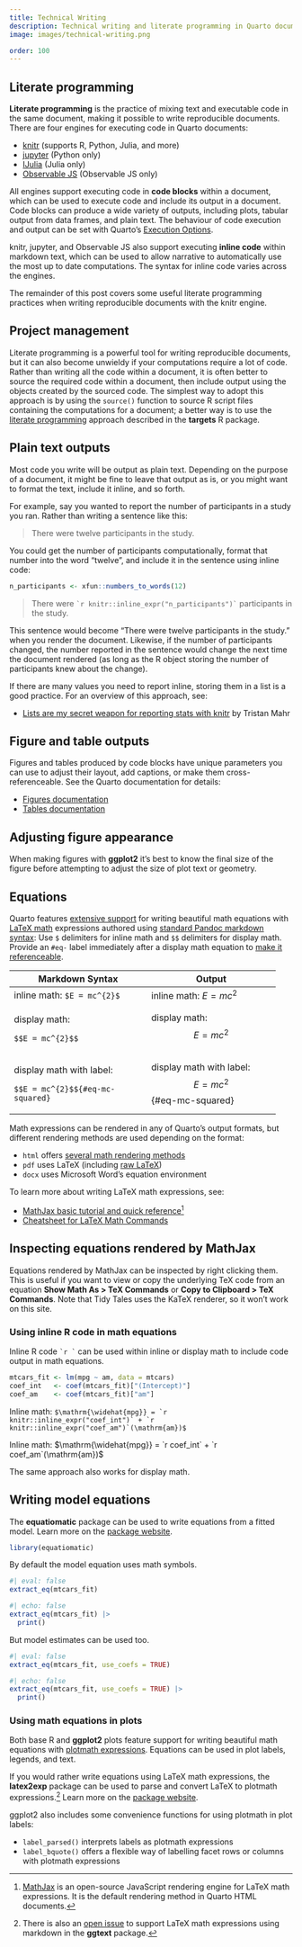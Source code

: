 ```yaml
---
title: Technical Writing
description: Technical writing and literate programming in Quarto documents.
image: images/technical-writing.png

order: 100
---
```


## Literate programming

**Literate programming** is the practice of mixing text and executable code in the same document, making it possible to write reproducible documents. There are four engines for executing code in Quarto documents:

- [knitr](https://github.com/yihui/knitr) (supports R, Python, Julia, and more)
- [jupyter](https://jupyter.org) (Python only)
- [IJulia](https://github.com/JuliaLang/IJulia.jl) (Julia only)
- [Observable JS](https://observablehq.com/) (Observable JS only)

All engines support executing code in **code blocks** within a document, which can be used to execute code and include its output in a document. Code blocks can produce a wide variety of outputs, including plots, tabular output from data frames, and plain text. The behaviour of code execution and output can be set with Quarto's [Execution Options](https://quarto.org/docs/computations/execution-options.html).

knitr, jupyter, and Observable JS also support executing **inline code** within markdown text, which can be used to allow narrative to automatically use the most up to date computations. The syntax for inline code varies across the engines.

The remainder of this post covers some useful literate programming practices when writing reproducible documents with the knitr engine.

::: {.callout-note}
## Project management

Literate programming is a powerful tool for writing reproducible documents, but it can also become unwieldy if your computations require a lot of code. Rather than writing all the code within a document, it is often better to source the required code within a document, then include output using the objects created by the sourced code. The simplest way to adopt this approach is by using the `source()` function to source R script files containing the computations for a document; a better way is to use the [literate programming](https://books.ropensci.org/targets/literate-programming.html) approach described in the **targets** R package.
:::

## Plain text outputs

Most code you write will be output as plain text. Depending on the purpose of a document, it might be fine to leave that output as is, or you might want to format the text, include it inline, and so forth.

For example, say you wanted to report the number of participants in a study you ran. Rather than writing a sentence like this:

> There were twelve participants in the study.

You could get the number of participants computationally, format that number into the word "twelve", and include it in the sentence using inline code:

```r
n_participants <- xfun::numbers_to_words(12)
```

> There were `` `r knitr::inline_expr("n_participants")` `` participants in the study.

This sentence would become "There were twelve participants in the study." when you render the document. Likewise, if the number of participants changed, the number reported in the sentence would change the next time the document rendered (as long as the R object storing the number of participants knew about the change).

If there are many values you need to report inline, storing them in a list is a good practice. For an overview of this approach, see:

- [Lists are my secret weapon for reporting stats with knitr](https://www.tjmahr.com/lists-knitr-secret-weapon/) by Tristan Mahr

## Figure and table outputs

Figures and tables produced by code blocks have unique parameters you can use to adjust their layout, add captions, or make them cross-referenceable. See the Quarto documentation for details:

- [Figures documentation](https://quarto.org/docs/authoring/figures.html)
- [Tables documentation](https://quarto.org/docs/authoring/tables.html)

::: {.callout-tip}
## Adjusting figure appearance

When making figures with **ggplot2** it's best to know the final size of the figure before attempting to adjust the size of plot text or geometry.
:::

## Equations

Quarto features [extensive support](https://quarto.org/docs/authoring/markdown-basics.html#equations) for writing beautiful math equations with [LaTeX math](https://en.wikibooks.org/wiki/LaTeX/Mathematics) expressions authored using [standard Pandoc markdown syntax](https://pandoc.org/MANUAL.html#math): Use `$` delimiters for inline math and `$$` delimiters for display math. Provide an `#eq-` label immediately after a display math equation to [make it referenceable](https://quarto.org/docs/authoring/cross-references.html#equations).

+----------------------------------+--------------------------------+
| Markdown Syntax                  | Output                         |
+==================================+================================+
| inline math: `$E = mc^{2}$`      | inline math: $E=mc^{2}$        |
+----------------------------------+--------------------------------+
| display math:                    | display math:\                 |
|                                  | $$E = mc^{2}$$                 |
| `$$E = mc^{2}$$`                 |                                |
+----------------------------------+--------------------------------+
| display math with label:         | display math with label:\      |
|                                  | $$E = mc^{2}$${#eq-mc-squared} |
| `$$E = mc^{2}$${#eq-mc-squared}` |                                |
+----------------------------------+--------------------------------+

Math expressions can be rendered in any of Quarto's output formats, but different rendering methods are used depending on the format:

- `html` offers [several math rendering methods](https://quarto.org/docs/output-formats/html-basics.html#latex-equations)
- `pdf` uses LaTeX (including [raw LaTeX](https://quarto.org/docs/output-formats/pdf-basics.html#raw-latex))
- `docx` uses Microsoft Word's equation environment

To learn more about writing LaTeX math expressions, see:

- [MathJax basic tutorial and quick reference](https://math.meta.stackexchange.com/questions/5020/mathjax-basic-tutorial-and-quick-reference)[^1]
- [Cheatsheet for LaTeX Math Commands](https://tilburgsciencehub.com/building-blocks/collaborate-and-share-your-work/write-your-paper/amsmath-latex-cheatsheet/)

[^1]: [MathJax](https://www.mathjax.org) is an open-source JavaScript rendering engine for LaTeX math expressions. It is the default rendering method in Quarto HTML documents.

::: {.callout-note}
## Inspecting equations rendered by MathJax

Equations rendered by MathJax can be inspected by right clicking them. This is useful if you want to view or copy the underlying TeX code from an equation **Show Math As > TeX Commands** or **Copy to Clipboard > TeX Commands**. Note that Tidy Tales uses the KaTeX renderer, so it won't work on this site.
:::

### Using inline R code in math equations

Inline R code `` `r ` `` can be used within inline or display math to include code output in math equations.

```r
mtcars_fit <- lm(mpg ~ am, data = mtcars)
coef_int   <- coef(mtcars_fit)["(Intercept)"]
coef_am    <- coef(mtcars_fit)["am"]
```

Inline math: ``` $\mathrm{\widehat{mpg}} = `r knitr::inline_expr("coef_int")` + `r knitr::inline_expr("coef_am")`(\mathrm{am})$ ```

Inline math: $\mathrm{\widehat{mpg}} = `r coef_int` + `r coef_am`(\mathrm{am})$

The same approach also works for display math.

::: {.callout-tip}
## Writing model equations

The **equatiomatic** package can be used to write equations from a fitted model. Learn more on the [package website](https://datalorax.github.io/equatiomatic/).

```r
library(equatiomatic)
```

By default the model equation uses math symbols.

```r
#| eval: false
extract_eq(mtcars_fit)
```

```r
#| echo: false
extract_eq(mtcars_fit) |>
  print()
```

But model estimates can be used too.

```r
#| eval: false
extract_eq(mtcars_fit, use_coefs = TRUE)
```

```r
#| echo: false
extract_eq(mtcars_fit, use_coefs = TRUE) |>
  print()
```

:::

### Using math equations in plots

Both base R and **ggplot2** plots feature support for writing beautiful math equations with [plotmath expressions](https://stat.ethz.ch/R-manual/R-patched/library/grDevices/html/plotmath.html). Equations can be used in plot labels, legends, and text.

If you would rather write equations using LaTeX math expressions, the **latex2exp** package can be used to parse and convert LaTeX to plotmath expressions.[^2] Learn more on the [package website](https://www.stefanom.io/latex2exp/).

[^2]: There is also an [open issue](syntax https://github.com/wilkelab/ggtext/issues/4) to support LaTeX math expressions using markdown in the **ggtext** package.

ggplot2 also includes some convenience functions for using plotmath in plot labels:

- `label_parsed()` interprets labels as plotmath expressions
- `label_bquote()` offers a flexible way of labelling facet rows or columns with plotmath expressions
